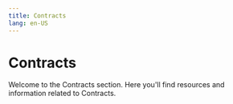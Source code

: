 ```yaml
---
title: Contracts
lang: en-US
---
```



# Contracts

Welcome to the Contracts section. Here you'll find resources and information related to Contracts.

<Cards>
  <Card title="Solidity compatibility" href="/builders/app-developers/contracts/compatibility" />
  <Card title="Contract optimization on op mainnet" href="/builders/app-developers/contracts/optimization" />
  <Card title="Using op mainnet system contracts" href="/builders/app-developers/contracts/system-contracts" />
</Cards>